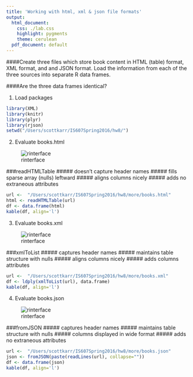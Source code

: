 ```yaml
---
title: 'Working with html, xml & json file formats'
output:
  html_document:
    css: ./lab.css
    highlight: pygments
    theme: cerulean
  pdf_document: default
---
```

####Create three files which store book content in HTML (table) format, XML format, and and JSON format.  Load the information from each of the three sources into separate R data frames. 

####Are the three data frames identical?

1. Load packages
```r
library(XML)
library(knitr)
library(plyr)
library(rjson)
setwd("/Users/scottkarr/IS607Spring2016/hw8/")
```

2. Evaluate books.html

![rinterface](more/books-html.png)

###readHTMLTable 
#####  doesn't capture header names
#####  fills sparse array (nulls) leftward
#####  aligns columns nicely
#####  adds no extraneous attributes
```r
url <-  "/Users/scottkarr/IS607Spring2016/hw8/more/books.html"
html <- readHTMLTable(url)
df <- data.frame(html)
kable(df, align='l')
```

3. Evaluate books.xml

![rinterface](more/books-xml.png)


###xmlToList
#####  captures header names
#####  maintains table structure with nulls 
#####  aligns columns nicely
#####  adds columns attributes
```r
url <-  "/Users/scottkarr/IS607Spring2016/hw8/more/books.xml"
df <- ldply(xmlToList(url), data.frame)
kable(df, align='l')
```

4. Evaluate books.json

![rinterface](more/books-json.png)

###fromJSON
#####  captures header names
#####  maintains table structure with nulls 
#####  columns displayed in wide format
#####  adds no extraneous attributes
```r
url <-  "/Users/scottkarr/IS607Spring2016/hw8/more/books.json"
json <- fromJSON(paste(readLines(url), collapse=""))
df <- data.frame(json)
kable(df, align='l')
```


